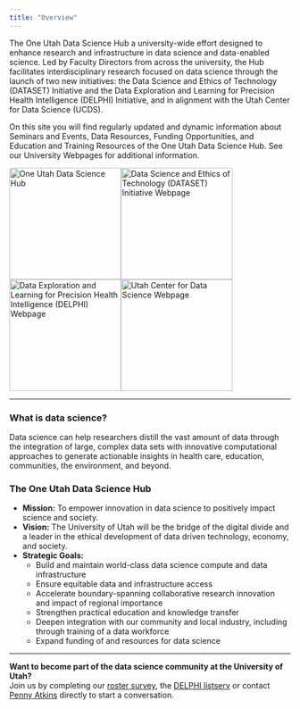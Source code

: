 ```yaml
---
title: "Overview"
---
```


The One Utah Data Science Hub a university-wide effort designed to enhance research and infrastructure in data science and data-enabled science. Led by Faculty Directors from across the university, the Hub facilitates interdisciplinary research focused on data science through the launch of two new initiatives: the Data Science and Ethics of Technology (DATASET) Initiative and the Data Exploration and Learning for Precision Health Intelligence (DELPHI) Initiative, and in alignment with the Utah Center for Data Science (UCDS).


On this site you will find regularly updated and dynamic information about Seminars and Events, Data Resources, Funding Opportunities, and Education and Training Resources of the One Utah Data Science Hub. See our University Webpages for additional information.

[![One Utah Data Science Hub](images/HubLogo.png){width="200"}](https://www.research.utah.edu/one-utah-data-science-hub/)[![Data Science and Ethics of Technology (DATASET) Initiative Webpage](images/DATASET_Logo.png){width="200"}](https://www.research.utah.edu/one-utah-data-science-hub/data-science-ethics-of-technology-initiative-dataset/)[![Data Exploration and Learning for Precision Health Intelligence (DELPHI) Webpage](images/DELPHI_Logo_long.png){width="200"}](https://uofuhealth.utah.edu/delphi-data-science-initiative)[![Utah Center for Data Science Webpage](images/Utah-Center-of-DS_cropped.png){width="200"}](https://datascience.utah.edu/)

------------------------------------------------------------------------

### What is data science?
Data science can help researchers distill the vast amount of data through the integration of large, complex data sets with innovative computational approaches to generate actionable insights in health care, education, communities, the environment, and beyond. 

### The One Utah Data Science Hub
* **Mission:** To empower innovation in data science to positively impact science and society.
* **Vision:** The University of Utah will be the bridge of the digital divide and a leader in the ethical development of data driven technology, economy, and society.
* **Strategic Goals:**
  + Build and maintain world-class data science compute and data infrastructure
  + Ensure equitable data and infrastructure access
  + Accelerate boundary-spanning collaborative research innovation and impact of regional importance
  + Strengthen practical education and knowledge transfer
  + Deepen integration with our community and local industry, including through training of a data workforce
  + Expand funding of and resources for data science

------------------------------------------------------------------------


**Want to become part of the data science community at the University of Utah?**\
Join us by completing our [roster survey](https://utah.sjc1.qualtrics.com/jfe/form/SV_2irufNe2jfxhO8C), the [DELPHI listserv](https://www.lists.utah.edu/wws/subscribe/delphi?previous_action=info) or contact [Penny Atkins](mailto:pennyatkins@hsc.utah.edu?subject=One%20Utah%20Data%20Science%20Hub%20Interest) directly to start a conversation.
